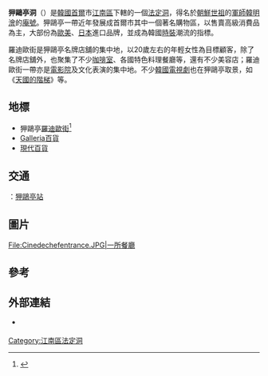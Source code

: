 {{Infobox Korean settlement
| title = 狎鷗亭洞
| img = Apgujeong-dong Community Service Center 20140615 094422.jpg 
| imgcaption = 狎鷗亭洞社區服務中心 
| hangul = 압구정동
| hanja = {{linktext|狎|鷗|亭|洞}}
| rr = Apgujeong-dong
| mr = Apkujǒng-dong
| area_km2 = 2.53
| pop = 29,330
| popnote = （截至2012年6月1日）
| popden_km2 = 13,058
| divs =
| map = [[File:Seoul-gangnum-map.png|250px]]
}}

'''狎鷗亭洞'''（{{kor|諺=압구정동|漢=狎鷗亭洞|羅=Apgujeong dong|f=y}}）是[[韓國|韓國]][[首爾|首爾]]市[[江南區_(首爾)|江南區]]下轄的一個[[法定洞|法定洞]]，得名於[[朝鮮世祖|朝鮮世祖]]的[[軍師|軍師]][[韓明澮|韓明澮]]的[[庵號|庵號]]。狎鷗亭一帶近年發展成首爾市其中一個著名購物區，以售賣高級消費品為主，大部份為[[歐美|歐美]]、[[日本|日本]]進口品牌，並成為韓國[[時裝|時裝]]潮流的指標。

羅迪歐街是狎鷗亭名牌店舖的集中地，以20歲左右的年輕女性為目標顧客，除了名牌店舖外，也聚集了不少[[咖啡室|咖啡室]]、各國特色料理餐廳等，還有不少美容店；羅迪歐街一帶亦是[[電影院|電影院]]及文化表演的集中地。不少[[韓國電視劇|韓國電視劇]]也在狎鷗亭取景，如《[[天國的階梯|天國的階梯]]》等。

==地標==
*狎鷗亭[[羅迪歐街|羅迪歐街]]<ref>{{cite web|url=http://www.koreatriptips.com/en/tourist-attractions/264107.html|title=Apgujeong Rodeo Street (압구정 로데오거리)|publisher=koreatriptips.com|access-date=2021-08-20|archive-date=2021-08-20|archive-url=https://web.archive.org/web/20210820035550/http://www.koreatriptips.com/en/tourist-attractions/264107.html|dead-url=no}}</ref>
*[[Galleria百貨|Galleria百貨]]
*[[現代百貨|現代百貨]]

==交通==
{{韓國都市鐵道|SM3}}：[[狎鷗亭站|狎鷗亭站]]

==圖片==
<gallery>
File:Cinedechefentrance.JPG|一所餐廳
</gallery>

==參考==
{{reflist}}

==外部連結==
* {{official|apgujeong.gangnam.go.kr}} {{ko}}

{{首爾特別市行政區劃}}

[[Category:江南區法定洞|Category:江南區法定洞]]